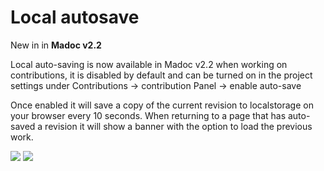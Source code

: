 
# Local autosave

<Callout emoji="🚀" type="info">New in in <strong>Madoc v2.2</strong></Callout>

Local auto-saving is now available in Madoc v2.2 when working on contributions, it is disabled by default and can be turned on in the project settings under Contributions -> contribution Panel -> enable auto-save

Once enabled it will save a copy of the current revision to localstorage on your browser every 10 seconds.
When returning to a page that has auto-saved a revision it will show a banner with the option to load the previous work.

![](</assets/Screenshot 2023-08-10 at 14.25.43.png>)
![](</assets/Screenshot 2023-08-10 at 14.25.52.png>)

